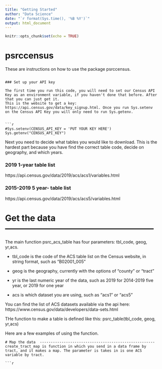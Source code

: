 ```yaml
---
title: "Getting Started"
author: "Data Science"
date: "`r format(Sys.time(), '%B %Y')`"
output: html_document
---
```


```r
knitr::opts_chunk$set(echo = TRUE)
```

# psrccensus

These are instructions on how to use the package psrccensus.


```

### Set up your API key

The first time you run this code, you will need to set our Census API Key as an environment variable, if you haven't done that before. After that you can just get it.
This is the website to get a key: https://api.census.gov/data/key_signup.html. Once you run Sys.setenv on the Census API Key you will only need to run Sys.getenv.


```r
#Sys.setenv(CENSUS_API_KEY = 'PUT YOUR KEY HERE')
Sys.getenv("CENSUS_API_KEY")
```

Next you need to decide what tables you would like to download. This is the hardest part because you have find the correct table code, decide on geography, and which years.


### 2019 1-year table list
https://api.census.gov/data/2019/acs/acs1/variables.html

### 2015-2019 5 year- table list
https://api.census.gov/data/2019/acs/acs5/variables.html

# Get the data  -----------------------------------------------------
The main function psrc_acs_table has four parameters: tbl_code, geog, yr,acs.

* tbl_code is the code of the ACS table list on the Census website, in string format, such as "B02001_005"

* geog is the geography, currently with the options of "county" or "tract"

* yr is the last numeric year of the data, such as 2019 for 2014-2019 five year, or 2019 for one year

* acs is which dataset you are using, such as "acs1" or "acs5"

You can find the list of ACS datasets available via the api here: https://www.census.gov/data/developers/data-sets.html

THe function to make a table is defined like this: psrc_table(tbl_code, geog, yr,acs)

Here are a few examples of using the function.



```
# Map the data  -----------------------------------------------------
create_tract_map is function in which you send in a data frame by tract, and it makes a map. The parameter is takes in is one ACS variable by tract.

```r

```


